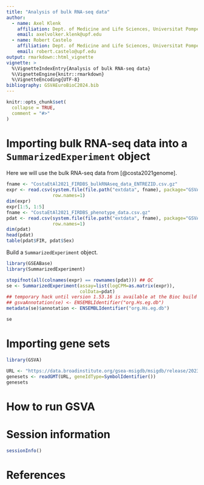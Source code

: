```yaml
---
title: "Analysis of bulk RNA-seq data"
author:
  - name: Axel Klenk
    affiliation: Dept. of Medicine and Life Sciences, Universitat Pompeu Fabra, Barcelona
    email: axelvolker.klenk@upf.edu
  - name: Robert Castelo
    affiliation: Dept. of Medicine and Life Sciences, Universitat Pompeu Fabra, Barcelona
    email: robert.castelo@upf.edu
output: rmarkdown::html_vignette
vignette: >
  %\VignetteIndexEntry{Analysis of bulk RNA-seq data}
  %\VignetteEngine{knitr::rmarkdown}
  %\VignetteEncoding{UTF-8}
bibliography: GSVAEuroBioC2024.bib
---
```



```r
knitr::opts_chunk$set(
  collapse = TRUE,
  comment = "#>"
)
```

# Importing bulk RNA-seq data into a `SummarizedExperiment` object

Here we will use the bulk RNA-seq data from [@costa2021genome].

```r
fname <- "CostaEtAl2021_FIRDBS_bulkRNAseq_data_ENTREZID.csv.gz"
expr <- read.csv(system.file(file.path("extdata", fname), package="GSVAEuroBioC2024"),
                 row.names=1)
dim(expr)
expr[1:5, 1:5]
fname <- "CostaEtAl2021_FIRDBS_phenotype_data.csv.gz"
pdat <- read.csv(system.file(file.path("extdata", fname), package="GSVAEuroBioC2024"),
                 row.names=1)
dim(pdat)
head(pdat)
table(pdat$FIR, pdat$Sex)
```

Build a `SummarizedExperiment` object.

```r
library(GSEABase)
library(SummarizedExperiment)

stopifnot(all(colnames(expr) == rownames(pdat))) ## QC
se <- SummarizedExperiment(assay=list(logCPM=as.matrix(expr)),
                           colData=pdat)
## temporary hack until version 1.53.16 is available at the Bioc build system
## gsvaAnnotation(se) <- ENSEMBLIdentifier("org.Hs.eg.db")
metadata(se)$annotation <- ENSEMBLIdentifier("org.Hs.eg.db")

se
```

# Importing gene sets

```r
library(GSVA)

URL <- "https://data.broadinstitute.org/gsea-msigdb/msigdb/release/2023.2.Hs/c7.immunesigdb.v2023.2.Hs.symbols.gmt"
genesets <- readGMT(URL, geneIdType=SymbolIdentifier())
genesets
```

# How to run GSVA

# Session information

```r
sessionInfo()
```

# References
